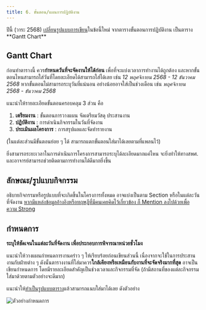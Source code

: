 ```yaml
---
title: 6. ขั้นตอน/แผนการปฏิบัติงาน
---
```


<Warning>
  ปีนี้ (วาระ 2568) <u>เปลี่ยนรูปแบบการเขียน</u>ในข้อนี้ใหม่ จากตารางขั้นตอนการปฏิบัติงาน เป็นตาราง
  **Gantt Chart**
</Warning>

## Gantt Chart

ก่อนทำตารางนี้ ควร**กำหนดวันที่จะจัดงานให้ได้ก่อน** เพื่อที่จะแบ่งเวลาการทำงานได้ถูกต้อง และหากขั้นตอนไหนสามารถใส่วันที่โดยละเอียดได้สามารถใส่ได้เลย เช่น _12 พฤศจิกายน 2568 - 12 ธันวาคม 2568_
หากขั้นตอนไม่สามารถระบุวันที่แน่นอน อย่างน้อยอาจใส่เป็นช่วงเดือน เช่น _พฤศจิกายน 2568 - ธันวาคม 2568_

แนะนำให้รายละเอียดขั้นตอนครอบคลุม 3 ส่วน คือ

1. **เตรียมงาน** : ขั้นตอนการวางแผน จัดเตรียมวัสดุ ประสานงาน
2. **ปฏิบัติงาน** : การดำเนินกิจกรรมในวันที่จัดงาน
3. **ประเมินผลโครงการ** : การสรุปผลและจัดทำรายงาน

(ในแต่ละส่วนมีขั้นตอนย่อย ๆ ได้ สามารถแตกขั้นตอนใส่มาได้เลยตามที่แพลนไว้)

<Check>
  ยิ่งสามารถระยะเวลาในการดำเนินการโครงการสามารถระบุได้ละเอียดมากแค่ไหน จะยิ่งทำให้ทางสพศ.
  และอาจารย์สามารถช่วยติดตามการทำงานได้ดีมากยิ่งขึ้น
</Check>

## ลักษณะ/รูปแบบกิจกรรม

อธิบายกิจกรรมหรือรูปแบบที่จะเกิดขึ้นในโครงการทั้งหมด อาจแบ่งเป็นตาม Section หรือในแต่ละวันที่จัดงาน <u>หากมีแหล่งข้อมูลอ้างอิงหรือทฤษฎีที่มีคนเคยคิดไว้เกี่ยวข้อง ก็ Mention ลงไปด้วยเพื่อความ Strong</u>

## กำหนดการ

**ระบุให้ชัดเจนในแต่ละวันที่จัดงาน เพื่อประกอบการพิจารณาหน่วยชั่วโมง**

แนะนำให้วางแผนกำหนดการงานคร่าว ๆ ให้เรียบร้อยก่อนเขียนส่วนนี้ เนื่องจากจะใช้ในการประสานงานกับฝ่ายต่าง ๆ
ดังนั้นตารางงานที่ใส่มาควร**ใกล้เคียงหรือเหมือนกับงานที่จะจัดจริงมากที่สุด** อาจเป็นเขียนกำหนดการ
โดยมีรายละเอียดสำคัญเป็นช่วงเวลาและกิจกรรมที่จัด (ถ้ามีสถานที่ของแต่ละกิจกรรมใส่มาด้วยตามตัวอย่างจะดีมาก)

แนะนำให้<u>ทำเป็นรูปแบบตาราง</u>แล้วสามารถแนบใส่มาได้เลย ดังตัวอย่าง

<Frame caption="ตัวอย่างการเขียนขั้นตอน/แผนการปฏิบัติงาน">
  <img
    src="/images/sop/proj/project_open_plan.webp"
    alt="ตัวอย่างกำหนดการ"
  />
</Frame>
